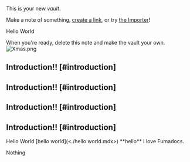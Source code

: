 This is your new *vault*.

Make a note of something, [create a link](<./create a link.mdx>), or try [the Importer](https://help.obsidian.md/Plugins/Importer)!

<Card href="/docs/headless">Hello World</Card>

When you're ready, delete this note and make the vault your own.
![Xmas.png](/Xmas.png)

## Introduction!! \[#introduction]

## Introduction!! \[#introduction]

## Introduction!! \[#introduction]

## Introduction!! \[#introduction]

<ObsidianCallout type="warning">
  <ObsidianCalloutTitle>
    Hello World [hello world](<./hello world.mdx>) **hello**
  </ObsidianCalloutTitle>

  <ObsidianCalloutBody>
    I love Fumadocs.
  </ObsidianCalloutBody>
</ObsidianCallout>









Nothing
